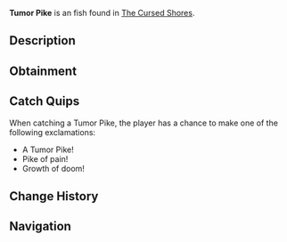 {{FishInfobox
|image          = Tumor Pike.png
|rarity         = Unusual
|sea            = Second Sea
|location       = [[The Cursed Shores]]
|sublocation    = 
|sources        = Fishing Rod
|radar_location = 
|prog_speed     = -50
|xp             = 310
|weather        = Foggy
|time           = Night
|season         = Autumn
|bait           = Insect
|base_weight    = 6.6
|base_value     = 420
|weight_range   = 3.8
|base_chance    = 80
|base_resil     = 11
}}
'''Tumor Pike''' is an {{Rarity|Unusual}} fish found in [[The Cursed Shores]].

== Description ==
{{Description|A monstrous pike that dominates through sheer malice.|Bestiary Entry}}

== Obtainment ==
{{Description|It lurks where the depths fester.|Bestiary Hint}}
{{Fish Availability|
The Cursed Shores
|top_rods      = 
Free Spirit Rod\195406.81\124054.8;
Leviathan's Fang Rod\165057.18\167986.4;
Trident Rod\158315.37\154327.21;
Azure Of Lagoon\154084.67\138002.85;
Fang of the Eclipse\125184.6\125072.95;
Training Rod\89400.47\307135.43;
Flimsy Rod\71077.76\79063.72;
Brick Built Rod\73968.72\74510.74;
Astralhook Rod\120811.39\12956.6;
Blazebringer Rod\112105.47\111425.62;
No-Life Rod\109211\102725.98;
Verdant Shear Rod\108187.61\109285.53;
Seraphic Rod\93584.1\91226.6;
Challenger's Rod\84630.55\79289.52;
Ethereal Prism Rod\83852.84\84147.02;
Rod Of The Forgotten Fang\77311.14\74020.48;
Depthseeker Rod\73404.18\71097.85;
Rod Of The Exalted One\72674.01\73874.76;
Avalanche Rod\71788.88\69588.71;
Rod Of The Depths\71186.87\66040.57;
Volcanic Rod\67514.77\64289.02;
Steady Rod\65764.48\62393.98;
Zeus Rod\63463.88\60431.68
|recommended   = Free Spirit Rod
}}

== Catch Quips ==
When catching a Tumor Pike, the player has a chance to make one of the following exclamations:
* A Tumor Pike!
* Pike of pain!
* Growth of doom!

== Change History ==
{{Change History|{{subst:Current Version}}}}

== Navigation ==
{{Fish Navbox|The Cursed Shores}}